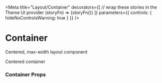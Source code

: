 


<Meta
  title="Layout/Container"
  decorators={[
    // wrap these stories in the Theme UI provider
    (storyFn) => <ThemeUIRenderer>{storyFn()}</ThemeUIRenderer>
  ]}
  parameters={{
    controls: { hideNoControlsWarning: true }
  }}
/>

# Container

Centered, max-width layout component

<Preview>
  <Story name="Default">
    <Container
      p={4}
      bg='muted'>
      Centered container
    </Container>
  </Story>
</Preview>

### Container Props

<ComponentSupport themeUi={true}/>

<ThemeUIVariantGroup name="layout" defaultStylesName="container"/>

<Props of={Container} />
